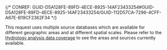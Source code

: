 

{/* CONREF: GUID-D5A128FE-89FD-4ECE-8925-14AF23433254#GUID-D5A128FE-89FD-4ECE-8925-14AF23433254/GUID-112D57CA-7296-4CFF-A67E-B19CF2362F34  */}

This request uses multiple source databases which are available for different geographic areas and at different spatial scales. Please refer to the [Hydrology analysis data coverage](/source-data-for-hydrology-analysis-tasks) to see the areas and sources currently available.
